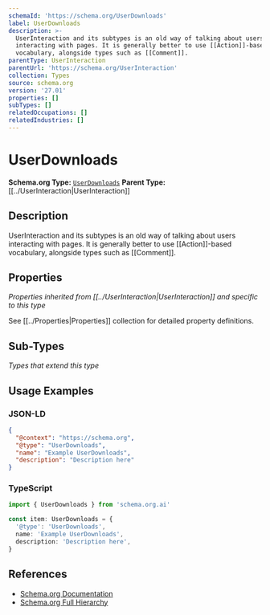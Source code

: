```yaml
---
schemaId: 'https://schema.org/UserDownloads'
label: UserDownloads
description: >-
  UserInteraction and its subtypes is an old way of talking about users
  interacting with pages. It is generally better to use [[Action]]-based
  vocabulary, alongside types such as [[Comment]].
parentType: UserInteraction
parentUrl: 'https://schema.org/UserInteraction'
collection: Types
source: schema.org
version: '27.01'
properties: []
subTypes: []
relatedOccupations: []
relatedIndustries: []
---
```

# UserDownloads

**Schema.org Type:** [`UserDownloads`](https://schema.org/UserDownloads)
**Parent Type:** [[../UserInteraction|UserInteraction]]

## Description

UserInteraction and its subtypes is an old way of talking about users interacting with pages. It is generally better to use [[Action]]-based vocabulary, alongside types such as [[Comment]].

## Properties

*Properties inherited from [[../UserInteraction|UserInteraction]] and specific to this type*

See [[../Properties|Properties]] collection for detailed property definitions.

## Sub-Types

*Types that extend this type*

## Usage Examples

### JSON-LD

```json
{
  "@context": "https://schema.org",
  "@type": "UserDownloads",
  "name": "Example UserDownloads",
  "description": "Description here"
}
```

### TypeScript

```typescript
import { UserDownloads } from 'schema.org.ai'

const item: UserDownloads = {
  '@type': 'UserDownloads',
  name: 'Example UserDownloads',
  description: 'Description here',
}
```

## References

- [Schema.org Documentation](https://schema.org/UserDownloads)
- [Schema.org Full Hierarchy](https://schema.org/docs/full.html)
